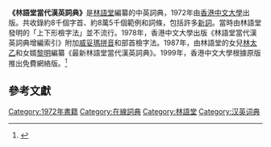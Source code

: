 {{Infobox book
| name = 林語堂當代漢英詞典
| image = File:Lin Yutang Dictionary.jpg
| caption = 
| author = [[林語堂|林語堂]]
| country = 香港
| language = 中文、英文
| publisher =[[香港中文大學|香港中文大學]]
| pub_date = 1972
| media_type =紙本、網絡
| pages = lxvi, 1720
| isbn = 0070996954
| oclc = 700119200
| website = http://humanum.arts.cuhk.edu.hk/Lexis/Lindict/
}}
'''《林語堂當代漢英詞典》'''是[[林語堂|林語堂]]編纂的中英詞典，1972年由[[香港中文大學|香港中文大學]]出版。共收錄約8千個字首、約8萬5千個範例和詞條，包括許多[[新詞|新詞]]。當時由林語堂發明的「上下形檢字法」並不流行。1978年，香港中文大學出版《林語堂當代漢英詞典增編索引》附加[[威妥瑪拼音|威妥瑪拼音]]和部首檢字法。1987年，由林語堂的女兒[[林太乙|林太乙]]和女婿[[黎明_(傳媒及出版界人士)|黎明]]編纂《最新林語堂當代漢英詞典》。1999年，香港中文大學根據原版推出免費網絡版。<ref>{{Cite web |url=http://humanum.arts.cuhk.edu.hk/Lexis/Lindict/ |title=林語堂當代漢英詞典 |access-date=2017-03-10 |archive-date=2009-05-31 |archive-url=https://web.archive.org/web/20090531185948/http://humanum.arts.cuhk.edu.hk/Lexis/Lindict/ |dead-url=no }}</ref>

==參考文獻==
{{reflist}}
{{電子詞典}}
[[Category:1972年書籍|Category:1972年書籍]]
[[Category:在線詞典|Category:在線詞典]]
[[Category:林語堂|Category:林語堂]]
[[Category:汉英词典|Category:汉英词典]]